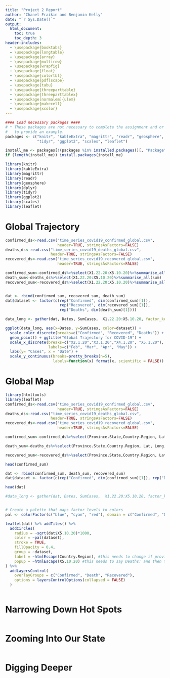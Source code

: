 ```yaml
---
title: "Project 2 Report"
author: "Chanel Fraikin and Benjamin Kelly"
date: "`r Sys.Date()`"
output: 
  html_document:
    toc: true
    toc_depth: 3
header-includes:
  - \usepackage{booktabs}
  - \usepackage{longtable}
  - \usepackage{array}
  - \usepackage{multirow}
  - \usepackage{wrapfig}
  - \usepackage{float}
  - \usepackage{colortbl}
  - \usepackage{pdflscape}
  - \usepackage{tabu}
  - \usepackage{threeparttable}
  - \usepackage{threeparttablex}
  - \usepackage[normalem]{ulem}
  - \usepackage{makecell}
  - \usepackage{xcolor}
---
```


```r

#### Load necessary packages ####
# * These packages are not necessary to complete the assignment and or only used 
#   to provide an example. 
packages <- c("knitr", "kableExtra", "magrittr", "readr", "geosphere", "dplyr",
              "tidyr", "ggplot2", "scales", "leaflet")

install_me <- packages[!(packages %in% installed.packages()[, "Package"])]
if (length(install_me)) install.packages(install_me)

library(knitr)
library(kableExtra)
library(magrittr)
library(readr)
library(geosphere)
library(dplyr)
library(tidyr)
library(ggplot2)
library(scales)
library(leaflet)
```

# Global Trajectory
```r
confirmed_ds<-read.csv("time_series_covid19_confirmed_global.csv", 
                       header=TRUE, stringsAsFactors=FALSE)
deaths_ds<-read.csv("time_series_covid19_deaths_global.csv", 
                    header=TRUE, stringsAsFactors=FALSE)
recovered_ds<-read.csv("time_series_covid19_recovered_global.csv", 
                       header=TRUE, stringsAsFactors=FALSE)

confirmed_sum<-confirmed_ds%>%select(X1.22.20:X5.10.20)%>%summarise_all(sum)
death_sum<-deaths_ds%>%select(X1.22.20:X5.10.20)%>%summarise_all(sum)
recovered_sum<-recovered_ds%>%select(X1.22.20:X5.10.20)%>%summarise_all(sum)


dat <- rbind(confirmed_sum, recovered_sum, death_sum)
dat$dataset <- factor(c(rep("Confirmed", dim(confirmed_sum)[1]),
                        rep("Recovered", dim(recovered_sum)[1]),
                        rep("Deaths", dim(death_sum)[1])))

data_long <- gather(dat, Dates, SumCases,  X1.22.20:X5.10.20, factor_key=TRUE)

ggplot(data_long, aes(x=Dates, y=SumCases, color=dataset)) + 
  scale_color_discrete(breaks=c("Confirmed", "Recovered", "Deaths")) +
  geom_point() + ggtitle("Global Trajectory for COVID-19") + 
  scale_x_discrete(breaks=c("X2.1.20","X3.1.20","X4.1.20", "X5.1.20"),
                   labels=c("Feb", "Mar", "Apr", "May")) +
  labs(y= "Cases", x = "Date") +
  scale_y_continuous(breaks=pretty_breaks(n=5), 
                     labels=function(x) format(x, scientific = FALSE))

```

# Global Map
```r
library(htmltools)
library(leaflet)
confirmed_ds<-read.csv("time_series_covid19_confirmed_global.csv", 
                       header=TRUE, stringsAsFactors=FALSE)
deaths_ds<-read.csv("time_series_covid19_deaths_global.csv", 
                    header=TRUE, stringsAsFactors=FALSE)
recovered_ds<-read.csv("time_series_covid19_recovered_global.csv", 
                       header=TRUE, stringsAsFactors=FALSE)

confirmed_sum<-confirmed_ds%>%select(Province.State,Country.Region, Lat, Long, X5.10.20)

death_sum<-deaths_ds%>%select(Province.State,Country.Region, Lat, Long, X5.10.20)

recovered_sum<-recovered_ds%>%select(Province.State,Country.Region, Lat, Long, X5.10.20)

head(confirmed_sum)

dat <- rbind(confirmed_sum, death_sum, recovered_sum)
dat$dataset <- factor(c(rep("Confirmed", dim(confirmed_sum)[1]), rep("Death", dim(death_sum)[1]), rep("Recovered", dim(recovered_sum)[1])))

head(dat)

#data_long <- gather(dat, Dates, SumCases,  X1.22.20:X5.10.20, factor_key=TRUE)


# Create a palette that maps factor levels to colors
pal <- colorFactor(c("blue", "cyan", "red"), domain = c("Confirmed", "Death", "Recovered"))

leaflet(dat) %>% addTiles() %>%
  addCircles(
    radius = ~sqrt(dat$X5.10.20)*1000,
    color = ~pal(dataset),
    stroke = TRUE, 
    fillOpacity = 0.4,
    group = ~dataset,
    label = ~htmlEscape(Country.Region), #this needs to change if province/state is available
    popup = ~htmlEscape(X5.10.20) #this needs to say Deaths: and then the number
) %>%
  addLayersControl(
    overlayGroups = c("Confirmed", "Death", "Recovered"),
    options = layersControlOptions(collapsed = FALSE)
  ) 



```

# Narrowing Down Hot Spots
```r


```

# Zooming Into Our State
```r


```

# Digging Deeper
```r


```

